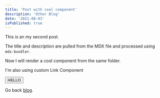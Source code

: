 ```yaml
---
title: 'Post with cool component'
description: 'Other Blog'
date: '2021-08-03'
isPublished: true
---
```


This is an my second post.

The title and description are pulled from the MDX file and processed using `mdx-bundler`.

Now I will render a cool component from the same folder.

I'm also using custom Link Component

<Button>HELLO</Button>

Go back [blog](/blog).
